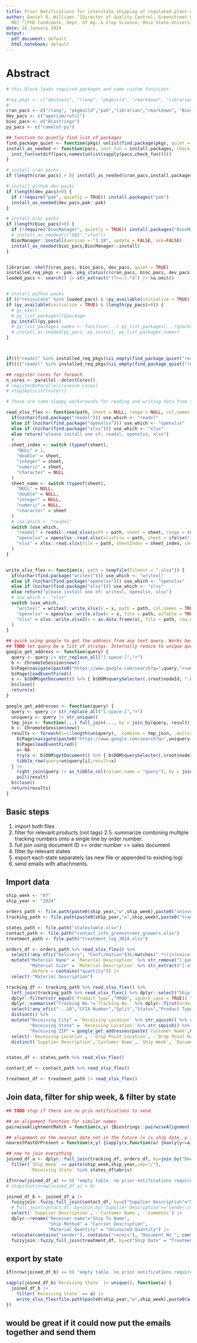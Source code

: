 ---
title: Prior Notifications for interstate shipping of regulated plant materials
author: Daniel R. Williams ^[Director of Quality Control, Greenstreet Growers, Lothian,
  MD] ^[PhD Candidate, Dept. of Ag. & Crop Science, Ohio State University, Columbus,  Ohio]
date: 26 January 2024
output:
  pdf_document: default
  html_notebook: default
---

# Abstract

```{r setup, echo=FALSE, error=TRUE, message=TRUE, warning=TRUE, include=FALSE}
# this block loads required packages and some custom functions. 

#req_pkgs <- c("devtools", "rlang", "pkgbuild", "rmarkdown", "librarian", "BiocManager", "magrittr", "tidyselect", "tidyverse", "lubridate", "stats", "readr", "measurements", "knitr", "tidyr", "foreach", "forcats", "doParallel", "parallel", "fs", "purrr", "janitor", "readxl", "writexl", "fuzzyjoin", "Biostrings") # , "openxlsx", "xlsx", "gt", "plyr","bibtex","ggpubr","ggplot2", "ggpmisc", "firatheme", "stringdist", "pwr", "effectsize", "zipcodeR", "chromote", "rvest"
#
cran_pacs <- c("rlang", "pkgbuild","pak","librarian","rmarkdown", "BiocManager", "tidyselect", "tidyverse", "magrittr", "stats", "measurements", "knitr", "foreach", "doParallel", "parallel", "fs", "janitor", "stringr", "readxl", "writexl","fuzzyjoin", "chromote", "pdftools", "reticulate") # "rvest", "polite", "XML", "tabulizer"
dev_pacs <- c("aperium/rutil")
bioc_pacs <- c("Biostrings")
py_pacs <- c("camelot-py")

## function to quietly find list of packages
find_package_quiet <- function(pkgs) unlist(find.package(pkgs, quiet = TRUE))
install_as_needed <- function(pacs, inst_fun = install.packages, check_fun = find_package_quiet) {
  inst_fun(setdiff(pacs,names(unlist(sapply(pacs,check_fun)))))
}

# install cran packs
if (length(cran_pacs) > 0) install_as_needed(cran_pacs,install.packages)

# install github dev packs
if (length(dev_pacs)>0) {
  if (!require("pak", quietly = TRUE)) install.packages("pak")
  install_as_needed(dev_pacs,pak::pak)
}

# install bioc packs
if (length(bioc_pacs)>0) {
  if (!require("BiocManager", quietly = TRUE)) install.packages("BiocManager")
  # install_as_needed(c("DBI","xfun"))
  BiocManager::install(version = "3.18", update = FALSE, ask=FALSE)
  install_as_needed(bioc_pacs,BiocManager::install)
}


librarian::shelf(cran_pacs, bioc_pacs, dev_pacs, quiet = TRUE)
installed_req_pkgs <- pak::pkg_status(c(cran_pacs, bioc_pacs, dev_pacs))$package
loaded_pacs <- search() |> str_extract("(?<=:).*$") |> na.omit()


# install python packs
if (("reticulate" %in% loaded_pacs) & !py_available(initialize = TRUE)) install_python()
if (py_available(initialize = TRUE) & (length(py_pacs)>0)) {
  # py_exe()
  # py_list_packages()$package
  py_install(py_pacs)
  # py_list_packages_names <- function(...) py_list_packages(...)$package
  # install_as_needed(py_pacs, py_install, py_list_packages_names)
}



if((("readxl" %in% installed_req_pkgs)&is_empty(find_package_quiet("readxl")))|(("writexl" %in% installed_req_pkgs)&is_empty(find_package_quiet("writexl")))) librarian::shelf("ycphs/openxlsx") #load openxlsx if read-/write-xl not avail
if(((("readxl" %in% installed_req_pkgs)&is_empty(find_package_quiet("readxl")))|(("writexl" %in% installed_req_pkgs)&is_empty(find_package_quiet("writexl"))))&(is_empty(find_package_quiet("openxlsx")))) librarian::shelf("colearendt/xlsx") # load xlsx if openxlsx not avail

## register cores for foreach
n_cores <- parallel::detectCores()
# registerDoParallel(cores=n_cores)
# stopImplicitCluster()


```

```{r xlxs_function, echo=FALSE, error=TRUE, message=TRUE, warning=TRUE, include=FALSE}
# These are some sloppy workarounds for reading and writing data from and to excel files. Some of the readxl and writexl are preferred but they are not universally supported. If they are not installed, these functions use on of the other two packages for xlsx-file handling in the order of preference (openxlsx is preferred over xlsx). For simplicity and robustness many features of the packages are not accessible except where they can be translated 1-to-1 across all three. Ideally, The resulting data should be approximately identical in structure, datatypes, and column names regardless of the function it is using to read or write data.

read_xlsx_flex <- function(path, sheet = NULL, range = NULL, col_names = TRUE) {
  if(nzchar(find.package("readxl"))) use_which <- "readxl"
  else if (nzchar(find.package("openxlsx"))) use_which <- "openxlsx"
  else if (nzchar(find.package("xlsx"))) use_which <- "xlsx"
  else return("please install one of: readxl, openxlsx, xlsx")
  #
  sheet_index <- switch (typeof(sheet),
    "NULL" = 1,
    "double" = sheet,
    "integer" = sheet,
    "numeric" = sheet,
    "character" = NULL
  )
  sheet_name <- switch (typeof(sheet),
    "NULL" = NULL,
    "double" = NULL,
    "integer" = NULL,
    "numeric" = NULL,
    "character" = sheet
  )
  # use_which <- "readxl"
  switch (use_which,
    "readxl" = readxl::read_xlsx(path = path, sheet = sheet, range = range, col_names = col_names),
    "openxlsx" = openxlsx::read.xlsx(xlsxFile = path, sheet = ifelse(!is_null(sheet_index), sheet_index, 1) , colNames = col_names, check.names = FALSE, sep.names = " "),
    "xlsx" = xlsx::read.xlsx(file = path, sheetIndex = sheet_index, sheetName = sheet_name, header = col_names, as.data.frame=TRUE, check.names = FALSE)
  )
}


write_xlsx_flex <- function(x, path = tempfile(fileext = ".xlsx")) {
  if(nzchar(find.package("writexl"))) use_which <- "writexl"
  else if (nzchar(find.package("openxlsx"))) use_which <- "openxlsx"
  else if (nzchar(find.package("xlsx"))) use_which <- "xlsx"
  else return("please install one of: writexl, openxlsx, xlsx")
  # use_which <- "xlsx"
  switch (use_which,
    "writexl" = writexl::write_xlsx(x = x, path = path, col_names = TRUE),
    "openxlsx" = openxlsx::write.xlsx(x = x, file = path, asTable = TRUE, overwrite = TRUE),
    "xlsx" = xlsx::write.xlsx2(x = as.data.frame(x), file = path, row.names = FALSE, showNA = FALSE) # puts the rownames in column A. removing them throws bugs.
  )
}

```

```{r scraping, eval=FALSE}

## quick using google to get the address from any text query. Works best if the query is a mostly complete address.
## TODO let query be a list of strings. Internally reduce to unique queries and then re expand to same lenth as query for return.
google_get_address <- function(query) {
  query <- query |> str_replace_all("[:space:]","+")
  b <- ChromoteSession$new()
  b$Page$navigate(paste0("https://www.google.com/search?q=",query,"+va&sclient=gws-wiz-serp"))
  b$Page$loadEventFired()
  x <- b$DOM$getDocument() %>% { b$DOM$querySelector(.$root$nodeId, ".LrzXr") } %>% { b$DOM$getOuterHTML(.$nodeId) } |> unlist() |> str_trim() |> str_remove_all("(<.*>(?=[^$]))|((?<=[^^])<.*>)")
  b$close()
  return(x)
}

google_get_addresses <- function(query) {
  query <- query |> str_replace_all("[:space:]","+")
  uniquery <- query |> str_unique()
  tmp_join <- function(...) full_join(..., by = join_by(query, result))
  b <- ChromoteSession$new()
  results <- foreach(i=1:length(uniquery), .combine = tmp_join, .multicombine = FALSE) %do% {
    b$Page$navigate(paste0("https://www.google.com/search?q=",uniquery[i],"+va&sclient=gws-wiz-serp"))
    b$Page$loadEventFired()
    x<-NA
    try(x <- b$DOM$getDocument() %>% { b$DOM$querySelector(.$root$nodeId, ".LrzXr") } %>% { b$DOM$getOuterHTML(.$nodeId) } |> unlist() |> str_trim() |> str_remove_all("(<.*>(?=[^$]))|((?<=[^^])<.*>)"), silent = TRUE)
    tibble_row(query=uniquery[i],result=x)
  } |>
    right_join(query |> as_tibble_col(column_name = "query"), by = join_by(query)) |>
    pull(result)
  b$close()
  return(results)
}

```



## Basic steps

1. import both files
2. filter for relevant products (not tags)
2.5. summarize combining multiple tracking numbers onto a single line by order number.
3. full join using document ID == order number == sales document
4. filter by relevant states
5. export each state separately (as new file or appended to existing log)
6. send emails with attachments.

## Import data

```{r getinput, echo=TRUE, error=TRUE, message=FALSE, warning=TRUE}

ship_week <- "07"
ship_year <- "2024"

orders_path <- file.path(paste0(ship_year,"w",ship_week),paste0("uninvoiced_",ship_year,"w",ship_week,".xlsx"))
tracking_path <- file.path(paste0(ship_year,"w",ship_week),paste0("tracking_",ship_year,"w",ship_week,".xlsx"))

states_path <- file.path("statestable.xlsx")
contact_path <- file.path("contact_info_greenstreet_growers.xlsx")
treatment_path <- file.path("treatment_log_2024.xlsx")


```

```{r datasetup, echo=TRUE, error=TRUE, message=FALSE, warning=TRUE}

orders_df <- orders_path %>% read_xlsx_flex() %>%
  select(!any_of(c("Delivery", "Confirmation"))&!matches(".*((in?voice)|(\\s(Inv)\\s)).*", ignore.case=TRUE)|contains("quantity")) |>
  mutate("Material Name" = `Material Description` %>% str_remove("[:punct:]?[:space:]*[:alpha:]+[:space:]+[:alnum:]+$") |> str_squish(),
         "Material Size" = `Material Description` %>% str_extract("[:alpha:]+[:space:]+[:alnum:]+$") |> str_squish(),
         .before = contains("quantity")) |>
  select(-"Material Description")

tracking_df <- tracking_path %>% read_xlsx_flex() %>%
  left_join(tracking_path %>% read_xlsx_flex() %>% dplyr::select("Ship-To...","Drop Point Location") %>% dplyr::filter(!is.na(`Drop Point Location`)) %>% dplyr::rename("Receiving Location" = "Drop Point Location") %>% distinct()) %>%
  dplyr::filter(str_equal(`Product Type`,"PROD", ignore_case = TRUE)) %>%
  dplyr::summarise("Tracking No."=`Tracking No.` %>% dplyr::first(order_by=str_order(`Tracking No.`)), .by= !any_of("Tracking No.")) %>%
  select(!any_of(c("...10","CFIA Number","Split","Status","Product Type","Ship-To...","Carrier","Supplier"))) %>%
  distinct() %>%
  mutate("Receiving City" = `Receiving Location` %>% str_squish() %>% str_remove("[:punct:]?[:space:][:alpha:]{2}$"),
         "Receiving State" = `Receiving Location` %>% str_squish() %>% str_remove(".*[:space:](?=[:alpha:]{2}$)"),
         "Receiving ZIP" = google_get_addresses(paste(`Customer Name`,Comments,`Receiving City`,`Receiving State`)) |> str_squish() |> str_extract("[:digit:]{5}(-[:digit:]{4})?$")) %>%
  select(-`Receiving Location`, -`Drop Point Location`, -`Drop Point Name`) |>
  distinct(`Supplier Description`,`Customer Name`, `Ship Week`, `Document No.`, .keep_all = TRUE) ## This is a work around for when there are lines for a single order shipping by multiple carriers. Improvment might make a more informed decision about which line to choose. This just picks the first one listed.  


states_df <- states_path %>% read_xlsx_flex()

contact_df <- contact_path %>% read_xlsx_flex()

treatment_df <- treatment_path |> read_xlsx_flex()

```

## Join data, filter for ship week, & filter by state


```{r joining}


## TODO stop if there are no prio notifications to send.

## an alignment function for similar names
pairwiseAlightmentMatch = function(x,y) {Biostrings::pairwiseAlignment(x,y,scoreOnly = TRUE) > 0}

## alignment on the nearest date not in the future (x is ship date, y is treatment date)
nearestPastOrPresent = function(x,y) {sapply(x,function(a) {max(y[y<=a]) |> as_date() |> interval(a) |> is_weakly_less_than(30*24*3600)}) }

## now to join everything
joined_df_a <- dplyr::full_join(tracking_df, orders_df, by=join_by("Document No."=="Sales Document")) |>
  filter(`Ship Week` == paste(ship_week,ship_year,sep="/"),
         `Receiving State` %in% states_df$abriv)

if(nrow(joined_df_a) <= 0) "empty table. no prior notifications required." |> stop()
# stopifnot(nrow(joined_df_a) > 0)

joined_df_b <- joined_df_a |>
  fuzzyjoin::fuzzy_full_join(contact_df, by=c("Supplier Description"="Sender company"), match_fun = pairwiseAlightmentMatch) |> # alternatively: stringdist_full_join(contact_df, by=c("Supplier Description"="Sender company"))
  # full_join(contact_df, by=join_by("Supplier Description"=="Sender company")) |>
  select(-`Supplier Description`, -`Customer Name`, -`Comments`) |>
  dplyr::rename("Receiver name"="Ship To Name", 
                "Ship Method" = "Carrier Description",
                "Material Quantity" = "Univoiced Quantity") |>
  relocate(contains("sender"), contains("receiv"), "Document No.", contains("ship"), "Tracking No.", contains("date"), contains("material")) |>
  fuzzyjoin::fuzzy_full_join(treatment_df, by=c("Ship Date" = "Treatment Date"), match_fun=nearestPastOrPresent)


```


## export by state

```{r export}

if(nrow(joined_df_b) <= 0) "empty table. no prior notifications required." |> stop()

sapply(joined_df_b$`Receiving State` |> unique(), function(a) {
  joined_df_b |>
    filter(`Receiving State` == a) |>
    write_xlsx_flex(file.path(paste0(ship_year,"w",ship_week),paste0(a,"_prior_notifications_greenstreet_growers_",ship_year,"w",ship_week,".xlsx")))
})


```

## would be great if it could now put the emails together and send them
